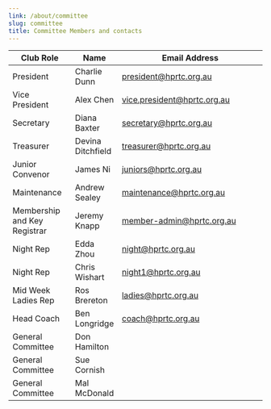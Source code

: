```yaml
---
link: /about/committee
slug: committee
title: Committee Members and contacts
---
```


| Club Role                    | Name              | Email Address                                                     |
| ---------------------------- | ----------------- | ----------------------------------------------------------------- |
| President                    | Charlie Dunn      | [president@hprtc.org.au](mailto:president@hprtc.org.au)           |
| Vice President               | Alex Chen         | [vice.president@hprtc.org.au](mailto:vice.president@hprtc.org.au) |
| Secretary                    | Diana Baxter      | [secretary@hprtc.org.au](mailto:secretary@hprtc.org.au)           |
| Treasurer                    | Devina Ditchfield | [treasurer@hprtc.org.au](mailto:treasurer@hprtc.org.au)           |
| Junior Convenor              | James Ni          | [juniors@hprtc.org.au](mailto:juniors@hprtc.org.au)               |
| Maintenance                  | Andrew Sealey     | [maintenance@hprtc.org.au](mailto:maintenance@hprtc.org.au)       |
| Membership and Key Registrar | Jeremy Knapp      | [member-admin@hprtc.org.au](mailto:member-admin@hprtc.org.au)     |
| Night Rep                    | Edda Zhou         | [night@hprtc.org.au](mailto:night@hprtc.org.au)                   |
| Night Rep                    | Chris Wishart     | [night1@hprtc.org.au](mailto:night1@hprtc.org.au)                 |
| Mid Week Ladies Rep          | Ros Brereton      | [ladies@hprtc.org.au](mailto:ladies@hprtc.org.au)                 |
| Head Coach                   | Ben Longridge     | [coach@hprtc.org.au](mailto:coach@hprtc.org.au)                   |
| General Committee            | Don Hamilton      |                                                                   |
| General Committee            | Sue Cornish       |                                                                   |
| General Committee            | Mal McDonald      |                                                                   |
